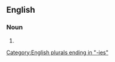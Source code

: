 ==English==

===Noun===
{{head|en|noun plural form}}

# {{plural of|boysenberry|lang=en}}

[[Category:English plurals ending in "-ies"]]